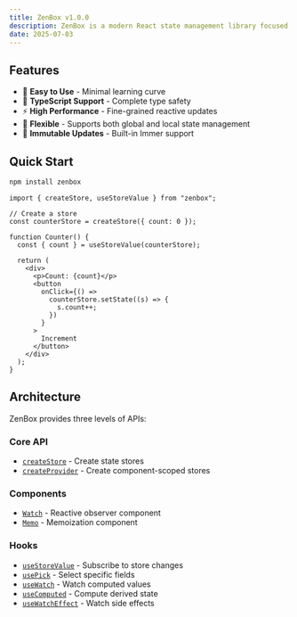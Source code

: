 ```yaml
---
title: ZenBox v1.0.0
description: ZenBox is a modern React state management library focused on simplicity and developer experience.
date: 2025-07-03
---
```


## Features

- 🚀 **Easy to Use** - Minimal learning curve
- 💪 **TypeScript Support** - Complete type safety
- ⚡ **High Performance** - Fine-grained reactive updates
- 🎯 **Flexible** - Supports both global and local state management
- 🔄 **Immutable Updates** - Built-in Immer support

## Quick Start

```bash
npm install zenbox
```

```tsx
import { createStore, useStoreValue } from "zenbox";

// Create a store
const counterStore = createStore({ count: 0 });

function Counter() {
  const { count } = useStoreValue(counterStore);

  return (
    <div>
      <p>Count: {count}</p>
      <button
        onClick={() =>
          counterStore.setState((s) => {
            s.count++;
          })
        }
      >
        Increment
      </button>
    </div>
  );
}
```

## Architecture

ZenBox provides three levels of APIs:

### Core API

- [`createStore`](./core/createStore) - Create state stores
- [`createProvider`](./core/createProvider) - Create component-scoped stores

### Components

- [`Watch`](./components/Watch) - Reactive observer component
- [`Memo`](./components/Memo) - Memoization component

### Hooks

- [`useStoreValue`](./hooks/useStoreValue) - Subscribe to store changes
- [`usePick`](./hooks/usePick) - Select specific fields
- [`useWatch`](./hooks/useWatch) - Watch computed values
- [`useComputed`](./hooks/useComputed) - Compute derived state
- [`useWatchEffect`](./hooks/useWatchEffect) - Watch side effects
